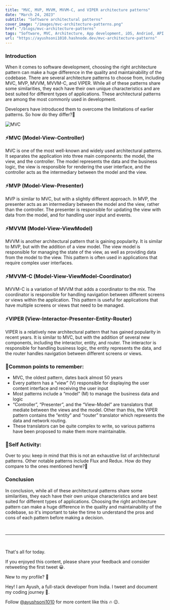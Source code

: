 ---
title: "MVC, MVP, MVVM, MVVM-C, and VIPER architecture patterns"
date: "March 24, 2023"
subtitle: "Software architectural patterns"
cover_image: "/images/mvc-architecture-patterns.png"
href: "/blogs/mvc-architecture-patterns"
tags: "Software, MVC, Architecture, App development, iOS, Andriod, API Development, Patterns, Networking, Router"
url: "https://ayushsoni1010.hashnode.dev/mvc-architecture-patterns"
---

### **Introduction**

When it comes to software development, choosing the right architecture pattern can make a huge difference in the quality and maintainability of the codebase. There are several architecture patterns to choose from, including MVC, MVP, MVVM, MVVM-C, and VIPER. While all of these patterns share some similarities, they each have their own unique characteristics and are best suited for different types of applications. These architectural patterns are among the most commonly used in development.

Developers have introduced them to overcome the limitations of earlier patterns. So how do they differ?🤔

![MVC](https://dev-to-uploads.s3.amazonaws.com/uploads/articles/it8fqk85nzhobvnnlbjc.png)

### ⚡**MVC (Model-View-Controller)**

MVC is one of the most well-known and widely used architectural patterns. It separates the application into three main components: the model, the view, and the controller. The model represents the data and the business logic, the view is responsible for rendering the user interface, and the controller acts as the intermediary between the model and the view.

### ⚡**MVP (Model-View-Presenter)**

MVP is similar to MVC, but with a slightly different approach. In MVP, the presenter acts as an intermediary between the model and the view, rather than the controller. The presenter is responsible for updating the view with data from the model, and for handling user input and events.

### ⚡**MVVM (Model-View-ViewModel)**

MVVM is another architectural pattern that is gaining popularity. It is similar to MVP, but with the addition of a view model. The view model is responsible for managing the state of the view, as well as providing data from the model to the view. This pattern is often used in applications that require complex user interfaces.

### ⚡**MVVM-C (Model-View-ViewModel-Coordinator)**

MVVM-C is a variation of MVVM that adds a coordinator to the mix. The coordinator is responsible for handling navigation between different screens or views within the application. This pattern is useful for applications that have multiple screens or views that need to be managed.

### ⚡**VIPER (View-Interactor-Presenter-Entity-Router)**

VIPER is a relatively new architectural pattern that has gained popularity in recent years. It is similar to MVC, but with the addition of several new components, including the interactor, entity, and router. The interactor is responsible for handling business logic, the entity represents the data, and the router handles navigation between different screens or views.

### 🫡**Common points to remember:**

- MVC, the oldest pattern, dates back almost 50 years
- Every pattern has a “view” (V) responsible for displaying the user content interface and receiving the user input
- Most patterns include a “model” (M) to manage the business data and logic
- “Controller”, “Presenter”, and the “View-Model” are translators that mediate between the views and the model. Other than this, the VIPER pattern contains the “entity” and “router” translator which represents the data and network routing.
- These translators can be quite complex to write, so various patterns have been proposed to make them more maintainable.

### 🤔**Self Activity:**

Over to you: keep in mind that this is not an exhaustive list of architectural patterns. Other notable patterns include Flux and Redux. How do they compare to the ones mentioned here?👀

### **Conclusion**

In conclusion, while all of these architectural patterns share some similarities, they each have their own unique characteristics and are best suited for different types of applications. Choosing the right architecture pattern can make a huge difference in the quality and maintainability of the codebase, so it's important to take the time to understand the pros and cons of each pattern before making a decision.

&nbsp;
&nbsp;

---

&nbsp;
&nbsp;

That's all for today.

If you enjoyed this content, please share your feedback and consider retweeting the first tweet 😀.

New to my profile? 🎉

Hey! I am Ayush, a full-stack developer from India. I tweet and document my coding journey 🌸.

Follow [@ayushsoni1010](https://twitter.com/ayushsoni1010) for more content like this 🔥 😉.
